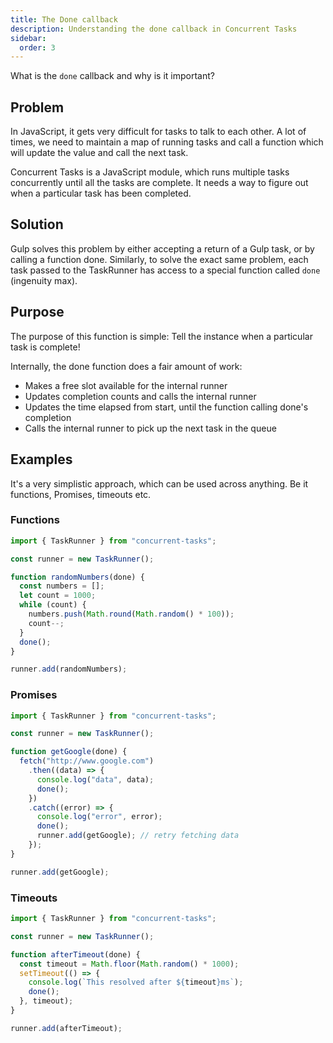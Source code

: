 ```yaml
---
title: The Done callback
description: Understanding the done callback in Concurrent Tasks
sidebar:
  order: 3
---
```


What is the `done` callback and why is it important?

## Problem

In JavaScript, it gets very difficult for tasks to talk to each other. A lot of times, we need to maintain a map of running tasks and call a function which will update the value and call the next task.

Concurrent Tasks is a JavaScript module, which runs multiple tasks concurrently until all the tasks are complete. It needs a way to figure out when a particular task has been completed.

## Solution

Gulp solves this problem by either accepting a return of a Gulp task, or by calling a function done. Similarly, to solve the exact same problem, each task passed to the TaskRunner has access to a special function called `done` (ingenuity max).

## Purpose

The purpose of this function is simple: Tell the instance when a particular task is complete!

Internally, the done function does a fair amount of work:

- Makes a free slot available for the internal runner
- Updates completion counts and calls the internal runner
- Updates the time elapsed from start, until the function calling done's completion
- Calls the internal runner to pick up the next task in the queue

## Examples

It's a very simplistic approach, which can be used across anything. Be it functions, Promises, timeouts etc.

### Functions

```ts
import { TaskRunner } from "concurrent-tasks";

const runner = new TaskRunner();

function randomNumbers(done) {
  const numbers = [];
  let count = 1000;
  while (count) {
    numbers.push(Math.round(Math.random() * 100));
    count--;
  }
  done();
}

runner.add(randomNumbers);
```

### Promises

```ts
import { TaskRunner } from "concurrent-tasks";

const runner = new TaskRunner();

function getGoogle(done) {
  fetch("http://www.google.com")
    .then((data) => {
      console.log("data", data);
      done();
    })
    .catch((error) => {
      console.log("error", error);
      done();
      runner.add(getGoogle); // retry fetching data
    });
}

runner.add(getGoogle);
```

### Timeouts

```ts
import { TaskRunner } from "concurrent-tasks";

const runner = new TaskRunner();

function afterTimeout(done) {
  const timeout = Math.floor(Math.random() * 1000);
  setTimeout(() => {
    console.log(`This resolved after ${timeout}ms`);
    done();
  }, timeout);
}

runner.add(afterTimeout);
```
